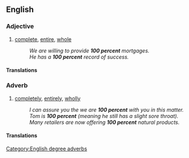 ==English==

===Adjective===

{{en-adj|head=[[100]] [[percent]]|-}}

# [[complete]], [[entire]], [[whole]]
#:''We are willing to provide '''100 percent''' mortgages.''
#:''He has a '''100 percent''' record of success.''

====Translations====
{{trans-see|complete, whole|one hundred percent}}

===Adverb===
{{en-adv|pos=[[100]] [[percent]]|-}}

# [[completely]], [[entirely]], [[wholly]]
#:''I can assure you the we are '''100 percent''' with you in this matter.''
#:''Tom is '''100 percent''' (meaning he still has a slight sore throat).''
#: ''Many retailers are now offering '''100 percent''' natural products.''

====Translations====
{{trans-see|completely, wholly|one hundred percent}}

[[Category:English degree adverbs]]